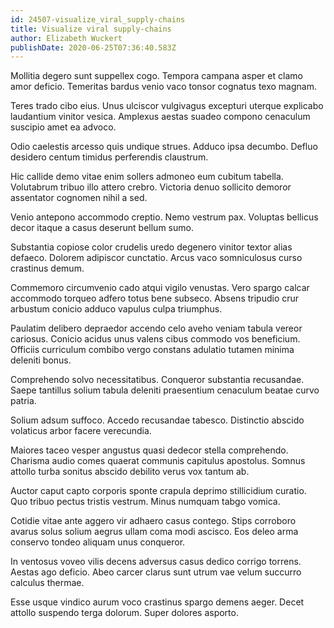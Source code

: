 ```yaml
---
id: 24507-visualize_viral_supply-chains
title: Visualize viral supply-chains
author: Elizabeth Wuckert
publishDate: 2020-06-25T07:36:40.583Z
---
```


Mollitia degero sunt suppellex cogo. Tempora campana asper et clamo amor deficio. Temeritas bardus venio vaco tonsor cognatus texo magnam.

Teres trado cibo eius. Unus ulciscor vulgivagus excepturi uterque explicabo laudantium vinitor vesica. Amplexus aestas suadeo compono cenaculum suscipio amet ea advoco.

Odio caelestis arcesso quis undique strues. Adduco ipsa decumbo. Defluo desidero centum timidus perferendis claustrum.

Hic callide demo vitae enim sollers admoneo eum cubitum tabella. Volutabrum tribuo illo attero crebro. Victoria denuo sollicito demoror assentator cognomen nihil a sed.

Venio antepono accommodo creptio. Nemo vestrum pax. Voluptas bellicus decor itaque a casus deserunt bellum sumo.

Substantia copiose color crudelis uredo degenero vinitor textor alias defaeco. Dolorem adipiscor cunctatio. Arcus vaco somniculosus curso crastinus demum.

Commemoro circumvenio cado atqui vigilo venustas. Vero spargo calcar accommodo torqueo adfero totus bene subseco. Absens tripudio crur arbustum conicio adduco vapulus culpa triumphus.

Paulatim delibero depraedor accendo celo aveho veniam tabula vereor cariosus. Conicio acidus unus valens cibus commodo vos beneficium. Officiis curriculum combibo vergo constans adulatio tutamen minima deleniti bonus.

Comprehendo solvo necessitatibus. Conqueror substantia recusandae. Saepe tantillus solium tabula deleniti praesentium cenaculum beatae curvo patria.

Solium adsum suffoco. Accedo recusandae tabesco. Distinctio abscido volaticus arbor facere verecundia.

Maiores taceo vesper angustus quasi dedecor stella comprehendo. Charisma audio comes quaerat communis capitulus apostolus. Somnus attollo turba sonitus abscido debilito verus vox tantum ab.

Auctor caput capto corporis sponte crapula deprimo stillicidium curatio. Quo tribuo pectus tristis vestrum. Minus numquam tabgo vomica.

Cotidie vitae ante aggero vir adhaero casus contego. Stips corroboro avarus solus solium aegrus ullam coma modi ascisco. Eos deleo arma conservo tondeo aliquam unus conqueror.

In ventosus voveo vilis decens adversus casus dedico corrigo torrens. Aestas ago deficio. Abeo carcer clarus sunt utrum vae velum succurro calculus thermae.

Esse usque vindico aurum voco crastinus spargo demens aeger. Decet attollo suspendo terga dolorum. Super dolores asporto.
